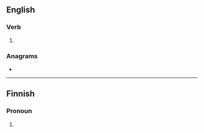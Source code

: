 ==English==

===Verb===
{{head|en|present participle}}

# {{eye dialect of|making|lang=en}}

===Anagrams===
* {{anagrams|en|a=eikmn|minke}}

----

==Finnish==

===Pronoun===
{{head|fi|pronoun form}}

# {{fi-form of|suffix=-kin|me|-}}